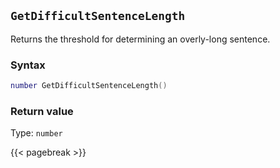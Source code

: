 ## `GetDifficultSentenceLength`

Returns the threshold for determining an overly-long sentence.

### Syntax {-}

``` .lua
number GetDifficultSentenceLength()
```


### Return value {-}

Type: `number`


{{< pagebreak >}}